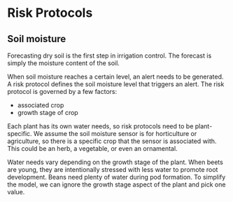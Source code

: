# Risk Protocols
## Soil moisture
Forecasting dry soil is the first step in irrigation control.
The forecast is simply the moisture content of the soil.

When soil moisture reaches a certain level, an alert needs to be generated.
A risk protocol defines the soil moisture level that triggers an alert.
The risk protocol is governed by a few factors:

- associated crop
- growth stage of crop

Each plant has its own water needs, so risk protocols need to be plant-specific.
We assume the soil moisture sensor is for horticulture or agriculture,
so there is a specific crop that the sensor is associated with.
This could be an herb, a vegetable, or even an ornamental. 

Water needs vary depending on the growth stage of the plant.
When beets are young, they are intentionally stressed with less water to promote root development.
Beans need plenty of water during pod formation.
To simplify the model, we can ignore the growth stage aspect of the plant and pick one value.

